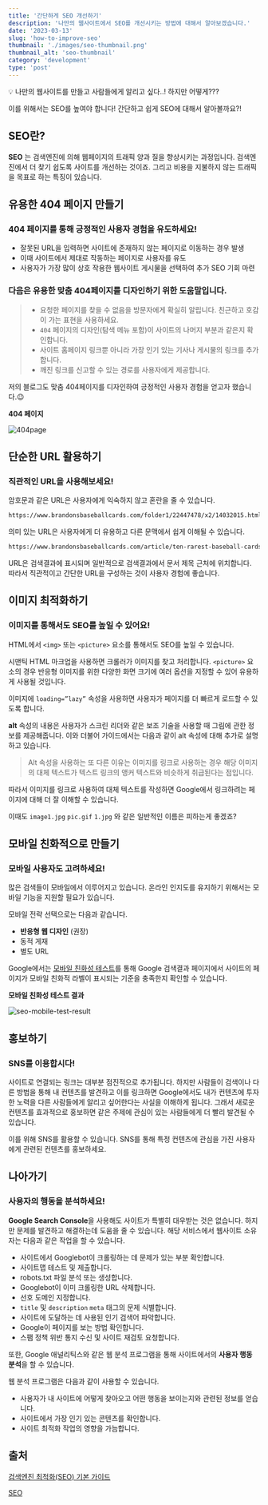 ```yaml
---
title: '간단하게 SEO 개선하기'
description: '나만의 웹사이트에서 SEO를 개선시키는 방법에 대해서 알아보겠습니다.'
date: '2023-03-13'
slug: 'how-to-improve-seo'
thumbnail: './images/seo-thumbnail.png'
thumbnail_alt: 'seo-thumbnail'
category: 'development'
type: 'post'
---
```


<Callout>
💡 나만의 웹사이트를 만들고 사람들에게 알리고 싶다..! 하지만 어떻게???

이를 위해서는 SEO를 높여야 합니다! 간단하고 쉽게 SEO에 대해서 알아볼까요?!

</Callout>

## SEO란?

**SEO** 는 검색엔진에 의해 웹페이지의 트래픽 양과 질을 향상시키는 과정입니다. 검색엔진에서 더 찾기 쉽도록 사이트를 개선하는 것이죠.
그리고 비용을 지불하지 않는 트래픽을 목표로 하는 특징이 있습니다.

## 유용한 404 페이지 만들기

### 404 페이지를 통해 긍정적인 사용자 경험을 유도하세요!

- 잘못된 URL을 입력하면 사이트에 존재하지 않는 페이지로 이동하는 경우 발생
- 이때 사이트에서 제대로 작동하는 페이지로 사용자를 유도
- 사용자가 가장 많이 상호 작용한 웹사이트 게시물을 선택하여 추가 SEO 기회 마련

### 다음은 유용한 맞춤 404페이지를 디자인하기 위한 도움말입니다.

> - 요청한 페이지를 찾을 수 없음을 방문자에게 확실히 알립니다. 친근하고 호감이 가는 표현을 사용하세요.
> - `404` 페이지의 디자인(탐색 메뉴 포함)이 사이트의 나머지 부분과 같은지 확인합니다.
> - 사이트 홈페이지 링크뿐 아니라 가장 인기 있는 기사나 게시물의 링크를 추가합니다.
> - 깨진 링크를 신고할 수 있는 경로를 사용자에게 제공합니다.

저의 블로그도 맞춤 404페이지를 디자인하여 긍정적인 사용자 경험을 얻고자 했습니다.😉

**404 페이지**

<Image
  src="https://raw.githubusercontent.com/jgjgill/blog/main/contents/development/how-to-improve-seo/images/404page.png"
  alt="404page"
/>

## 단순한 URL 활용하기

### 직관적인 URL을 사용해보세요!

암호문과 같은 URL은 사용자에게 익숙하지 않고 혼란을 줄 수 있습니다.

```html
https://www.brandonsbaseballcards.com/folder1/22447478/x2/14032015.html
```

의미 있는 URL은 사용자에게 더 유용하고 다른 문맥에서 쉽게 이해될 수 있습니다.

```html
https://www.brandonsbaseballcards.com/article/ten-rarest-baseball-cards.html
```

URL은 검색결과에 표시되며 일반적으로 검색결과에서 문서 제목 근처에 위치합니다. 따라서 직관적이고 간단한 URL을 구성하는 것이 사용자 경험에 좋습니다.

## 이미지 최적화하기

### 이미지를 통해서도 SEO를 높일 수 있어요!

HTML에서 `<img>` 또는 `<picture>` 요소를 통해서도 SEO를 높일 수 있습니다.

시맨틱 HTML 마크업을 사용하면 크롤러가 이미지를 찾고 처리합니다. `<picture>` 요소의 경우 반응형 이미지를 위한 다양한 화면 크기에 여러 옵션을 지정할 수 있어 유용하게 사용될 것입니다.

이미지에 `loading=”lazy”` 속성을 사용하면 사용자가 페이지를 더 빠르게 로드할 수 있도록 합니다.

**alt** 속성의 내용은 사용자가 스크린 리더와 같은 보조 기술을 사용할 때 그림에 관한 정보를 제공해줍니다. 이와 더불어 가이드에서는 다음과 같이 alt 속성에 대해 추가로 설명하고 있습니다.

> Alt 속성을 사용하는 또 다른 이유는 이미지를 링크로 사용하는 경우 해당 이미지의 대체 텍스트가 텍스트 링크의 앵커 텍스트와 비슷하게 취급된다는 점입니다.

따라서 이미지를 링크로 사용하여 대체 텍스트를 작성하면 Google에서 링크하려는 페이지에 대해 더 잘 이해할 수 있습니다.

이때도 `image1.jpg` `pic.gif` `1.jpg` 와 같은 일반적인 이름은 피하는게 좋겠죠?

## 모바일 친화적으로 만들기

### 모바일 사용자도 고려하세요!

많은 검색들이 모바일에서 이루어지고 있습니다. 온라인 인지도를 유지하기 위해서는 모바일 기능을 지원할 필요가 있습니다.

모바일 전략 선택으로는 다음과 같습니다.

- **반응형 웹 디자인** (권장)
- 동적 게재
- 별도 URL

Google에서는 [모바일 친화성 테스트](https://search.google.com/test/mobile-friendly?hl=ko)를 통해 Google 검색결과 페이지에서 사이트의 페이지가 모바일 친화적 라벨이 표시되는 기준을 충족한지 확인할 수 있습니다.

**모바일 친화성 테스트 결과**

<Image
  src="https://raw.githubusercontent.com/jgjgill/blog/main/contents/development/how-to-improve-seo/images/seo-mobile-test-result.png"
  alt="seo-mobile-test-result"
/>

## 홍보하기

### SNS를 이용합시다!

사이트로 연결되는 링크는 대부분 점진적으로 추가됩니다.
하지만 사람들이 검색이나 다른 방법을 통해 내 컨텐츠를 발견하고 이를 링크하면 Google에서도 내가 컨텐츠에 투자한 노력을 다른 사람들에게 알리고 싶어한다는 사실을 이해하게 됩니다.
그래서 새로운 컨텐츠를 효과적으로 홍보하면 같은 주제에 관심이 있는 사람들에게 더 빨리 발견될 수 있습니다.

이를 위해 SNS를 활용할 수 있습니다.
SNS를 통해 특정 컨텐츠에 관심을 가진 사용자에게 관련된 컨텐츠를 홍보하세요.

## 나아가기

### 사용자의 행동을 분석하세요!

**Google Search Console**을 사용해도 사이트가 특별히 대우받는 것은 없습니다. 하지만 문제를 발견하고 해결하는데 도움을 줄 수 있습니다. 해당 서비스에서 웹사이트 소유자는 다음과 같은 작업을 할 수 있습니다.

- 사이트에서 Googlebot이 크롤링하는 데 문제가 있는 부분 확인합니다.
- 사이트맵 테스트 및 제출합니다.
- robots.txt 파일 분석 또는 생성합니다.
- Googlebot이 이미 크롤링한 URL 삭제합니다.
- 선호 도메인 지정합니다.
- `title` 및 `description` `meta` 태그의 문제 식별합니다.
- 사이트에 도달하는 데 사용된 인기 검색어 파악합니다.
- Google이 페이지를 보는 방법 확인합니다.
- 스팸 정책 위반 통지 수신 및 사이트 재검토 요청합니다.

또한, Google 애널리틱스와 같은 웹 분석 프로그램을 통해 사이트에서의 **사용자 행동 분석**을 할 수 있습니다.

웹 분석 프로그램은 다음과 같이 사용할 수 있습니다.

- 사용자가 내 사이트에 어떻게 찾아오고 어떤 행동을 보이는지와 관련된 정보를 얻습니다.
- 사이트에서 가장 인기 있는 콘텐츠를 확인합니다.
- 사이트 최적화 작업의 영향을 가늠합니다.

## 출처

[검색엔진 최적화(SEO) 기본 가이드](https://developers.google.com/search/docs/fundamentals/seo-starter-guide?hl=ko)

[SEO](https://developer.mozilla.org/ko/docs/Glossary/SEO)
